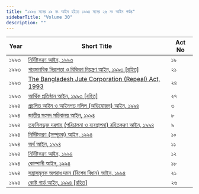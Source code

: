 ```yaml
---
title: "১৯৯৩ সনের ১৯ নং আইন হইতে ১৯৯৪ সনের ২৬ নং আইন পর্যন্ত"
sidebarTitle: "Volume 30"
description: ""
---
```


| Year | Short Title | Act No |
|------|-------------|--------|
| ১৯৯৩ | [নির্দিষ্টকরণ আইন, ১৯৯৩](/laws/act-778) | ১৯ |
| ১৯৯৩ | [পারমাণবিক নিরাপত্তা ও বিকিরণ নিয়ন্ত্রণ আইন, ১৯৯৩ [রহিত]](/laws/act-779) | ২১ |
| ১৯৯৩ | [The Bangladesh Jute Corporation (Repeal) Act, 1993](/laws/act-780) | ২৪ |
| ১৯৯৩ | [আর্থিক প্রতিষ্ঠান আইন, ১৯৯৩ [রহিত]](/laws/act-781) | ২৭ |
| ১৯৯৪ | [প্রচলিত আইন ও আইনগত দলিল (অভিযোজন) আইন, ১৯৯৪](/laws/act-782) | ৩ |
| ১৯৯৪ | [জাতীয় সংসদ সচিবালয় আইন, ১৯৯৪](/laws/act-783) | ৮ |
| ১৯৯৪ | [তফসিলভুক্ত দরগাহ্‌ (পরিচালনা ও ব্যবস্থাপনা) রহিতকরণ আইন, ১৯৯৪](/laws/act-784) | ৯ |
| ১৯৯৪ | [নির্দিষ্টকরণ (সম্পূরক) আইন, ১৯৯৪](/laws/act-785) | ১০ |
| ১৯৯৪ | [অর্থ আইন, ১৯৯৪](/laws/act-786) | ১১ |
| ১৯৯৪ | [নির্দিষ্টকরণ আইন, ১৯৯৪](/laws/act-787) | ১২ |
| ১৯৯৪ | [কোম্পানী আইন, ১৯৯৪](/laws/act-788) | ১৮ |
| ১৯৯৪ | [সন্ত্রাসমূলক অপরাধ দমন (বিশেষ বিধান) আইন, ১৯৯৪](/laws/act-789) | ২১ |
| ১৯৯৪ | [কোষ্ট গার্ড আইন, ১৯৯৪ [রহিত]](/laws/act-790) | ২৬ |
